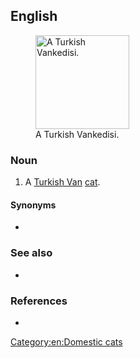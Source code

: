 ==English==
[[File:Turkish Van Example2.jpg|thumb|right|150px|A Turkish Vankedisi.]]

===Noun===
{{en-noun|?}}

# A [[Turkish Van]] [[cat]].

====Synonyms====
* {{l|en|Turkish Van}}

===See also===
* {{l|en|Van cat}}

===References===
* {{pedia|Turkish Vankedisi}}

[[Category:en:Domestic cats]]